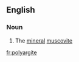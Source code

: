 ==English==

===Noun===
{{en-noun}}

# {{context|obsolete|mineralogy|lang=en}} The [[mineral]] [[muscovite]]

[[fr:polyargite]]